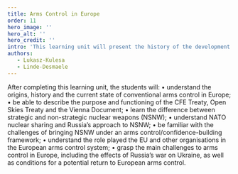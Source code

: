```yaml
---
title: Arms Control in Europe
order: 11
hero_image: ''
hero_alt: ''
hero_credit: ''
intro: 'This learning unit will present the history of the development of the European arms control architecture, outline its main components and discuss its gradual unravelling, addressing conventional and nuclear dimensions. It will also examine the role of the European Union. Lastly, it will discuss the factors which may lead to a return of arms control.'
authors:
   - Lukasz-Kulesa
   - Linde-Desmaele
---
```


After completing this learning unit, the students will:
•	understand the origins, history and the current state of conventional arms control in Europe;
•	be able to describe the purpose and functioning of the CFE Treaty, Open Skies Treaty and the Vienna Document;
•	learn the difference between strategic and non-strategic nuclear weapons (NSNW);
•	understand NATO nuclear sharing and Russia’s approach to NSNW;
•	be familiar with the challenges of bringing NSNW under an arms control/confidence-building framework;
•	understand the role played the EU and other organisations in the European arms control system;
•	grasp the main challenges to arms control in Europe, including the effects of Russia’s war on Ukraine, as well as conditions for a potential return to European arms control.
